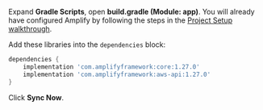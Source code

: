 Expand **Gradle Scripts**, open **build.gradle (Module: app)**. You will already have configured Amplify by following the steps in the [Project Setup walkthrough](/lib/project-setup/create-application).

Add these libraries into the `dependencies` block:
```groovy
dependencies {
    implementation 'com.amplifyframework:core:1.27.0'
    implementation 'com.amplifyframework:aws-api:1.27.0'
}
```

Click **Sync Now**.
